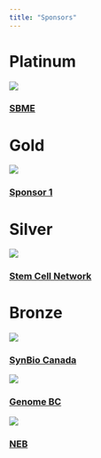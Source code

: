 ```yaml
---
title: "Sponsors"
---
```


# Platinum

<div class="organizers-container">
<div class="organizer-profile2">
  ![](images/sbme.png)
  <h3><a href="https://bme.ubc.ca/" target="_blank">SBME</a></h3>
</div>

</div>


# Gold

<div class="organizers-container">
<div class="organizer-profile">
  ![](images/avatar.jpeg)
  <h3><a href="" target="_blank">Sponsor 1</a></h3>
</div>

</div>

# Silver

<div class="organizers-container">
<div class="organizer-profile2">
  ![](images/SCN.jpg)
  <h3><a href="https://stemcellnetwork.ca/" target="_blank">Stem Cell Network</a></h3>
</div>

</div>

# Bronze

<div class="organizers-container">
<div class="organizer-profile2">
  ![](images/SynBio_Logo.png)
  <h3><a href="https://www.synbiocanada.org/" target="_blank">SynBio Canada</a></h3>
</div>
<div class="organizer-profile2">
  ![](images/GBC.jpg)
  <h3><a href="https://www.genomebc.ca/" target="_blank">Genome BC</a></h3>
</div>
</div>
<div class="organizer-profile2">
  ![](images/neb.png)
  <h3><a href="https://www.neb.com/en" target="_blank">NEB</a></h3>
</div>
</div>




